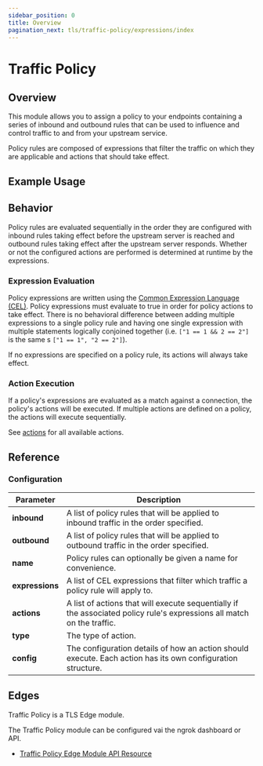 ```yaml
---
sidebar_position: 0
title: Overview
pagination_next: tls/traffic-policy/expressions/index
---
```



# Traffic Policy

## Overview

This module allows you to assign a policy to your endpoints containing a series
of inbound and outbound rules that can be used to influence and control traffic
to and from your upstream service.

Policy rules are composed of expressions that filter the traffic on which they are applicable
and actions that should take effect.

## Example Usage

<Tabs groupId="connectivity" queryString="cty">
	<TabItem value="agent-cli" label="Agent CLI">
		<AgentCliExample />
	</TabItem>
	<TabItem value="agent-config" label="Agent Config">
		<AgentConfigExample />
	</TabItem>
	<TabItem value="ssh" label="SSH">
		<SshExample />
	</TabItem>
	<TabItem value="go-sdk" label="Go">
		<GoSdkExample />
	</TabItem>
	<TabItem value="javascript-sdk" label="Javascript">
		<JavascriptSdkExample />
	</TabItem>
	<TabItem value="python-sdk" label="Python">
		<PythonSdkExample />
	</TabItem>
	<TabItem value="rust-sdk" label="Rust">
		<RustSdkExample />
	</TabItem>
	<TabItem value="k8s" label="Kubernetes Controller">
		<KubernetesExample />
	</TabItem>
</Tabs>

## Behavior

Policy rules are evaluated sequentially in the order they are configured with inbound rules taking effect before the
upstream server is reached and outbound rules taking effect after the upstream server responds. Whether or not the configured
actions are performed is determined at runtime by the expressions.

### Expression Evaluation

Policy expressions are written using the [Common Expression Language (CEL)](https://github.com/google/cel-spec). Policy expressions must evaluate to true
in order for policy actions to take effect. There is no behavioral difference between adding multiple expressions to a single policy rule and having one
single expression with multiple statements logically conjoined together (i.e. `["1 == 1 && 2 == 2"]` is the same
s `["1 == 1", "2 == 2"]`).

If no expressions are specified on a policy rule, its actions will always take effect.

### Action Execution

If a policy's expressions are evaluated as a match against a connection, the policy's actions will be executed. If multiple actions are defined
on a policy, the actions will execute sequentially.

See [actions](./actions) for all available actions.

## Reference

### Configuration

| Parameter       | Description                                                                                                            |
| --------------- | ---------------------------------------------------------------------------------------------------------------------- |
| **inbound**     | A list of policy rules that will be applied to inbound traffic in the order specified.                                 |
| **outbound**    | A list of policy rules that will be applied to outbound traffic in the order specified.                                |
| **name**        | Policy rules can optionally be given a name for convenience.                                                           |
| **expressions** | A list of CEL expressions that filter which traffic a policy rule will apply to.                                       |
| **actions**     | A list of actions that will execute sequentially if the associated policy rule's expressions all match on the traffic. |
| **type**        | The type of action.                                                                                                    |
| **config**      | The configuration details of how an action should execute. Each action has its own configuration structure.            |

## Edges

Traffic Policy is a TLS Edge module.

The Traffic Policy module can be configured vai the ngrok dashboard or API.

- [Traffic Policy Edge Module API Resource](/api/resources/tls-edge-policy-module/)
